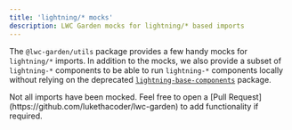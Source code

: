 ```yaml
---
title: 'lightning/* mocks'
description: LWC Garden mocks for lightning/* based imports
---
```




The `@lwc-garden/utils` package provides a few handy mocks for `lightning/*` imports. In addition to the mocks, we also provide a subset of `lightning-*` components to be able to run `lightning-*` components locally without relying on the deprecated [`lightning-base-components`](https://www.npmjs.com/package/lightning-base-components) package.

<Aside type="caution">
Not all imports have been mocked. Feel free to open a [Pull Request](https://github.com/lukethacoder/lwc-garden) to add functionality if required.
</Aside>

